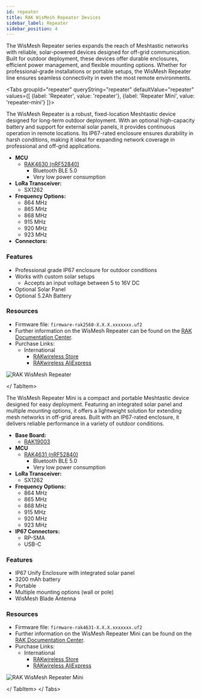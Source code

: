 ```yaml
---
id: repeater
title: RAK WisMesh Repeater Devices
sidebar_label: Repeater
sidebar_position: 4
---
```



The WisMesh Repeater series expands the reach of Meshtastic networks with reliable, solar-powered devices designed for off-grid communication. Built for outdoor deployment, these devices offer durable enclosures, efficient power management, and flexible mounting options. Whether for professional-grade installations or portable setups, the WisMesh Repeater line ensures seamless connectivity in even the most remote environments.

<Tabs
groupId="repeater"
queryString="repeater"
defaultValue="repeater"
values={[
{label: 'Repeater', value: 'repeater'},
{label: 'Repeater Mini', value: 'repeater-mini'}
]}>

<TabItem value="repeater">

The WisMesh Repeater is a robust, fixed-location Meshtastic device designed for long-term outdoor deployment. With an optional high-capacity battery and support for external solar panels, it provides continuous operation in remote locations. Its IP67-rated enclosure ensures durability in harsh conditions, making it ideal for expanding network coverage in professional and off-grid applications.

- **MCU**
  - [RAK4630 (nRF52840)](https://docs.rakwireless.com/product-categories/wisduo/rak4630-module/overview/)
    - Bluetooth BLE 5.0
    - Very low power consumption
- **LoRa Transceiver:**
  - SX1262
- **Frequency Options:**
  - 864 MHz
  - 865 MHz
  - 868 MHz
  - 915 MHz
  - 920 MHz
  - 923 MHz
- **Connectors:**

### Features

- Professional grade IP67 enclosure for outdoor conditions
- Works with custom solar setups
  - Accepts an input voltage between 5 to 16V DC
- Optional Solar Panel
- Optional 5.2Ah Battery

### Resources

- Firmware file: `firmware-rak2560-X.X.X.xxxxxxx.uf2`
- Further information on the WisMesh Repeater can be found on the [RAK Documentation Center](https://docs.rakwireless.com/product-categories/meshtastic/wismesh-repeater/).
- Purchase Links:
  - International
    - [RAKwireless Store](https://store.rakwireless.com/products/wismesh-meshtastic-solar-repeater?utm_source=website_partner&utm_medium=referral&utm_campaign=meshtastic_rak_collab)
    - [RAKwireless AliExpress](https://www.aliexpress.com/item/3256808393658502.html?utm_source=website_partner&utm_medium=referral&utm_campaign=meshtastic_rak_collab)

![RAK WisMesh Repeater](/img/hardware/rak/wismesh-repeater.webp)

</ TabItem>

<TabItem value="repeater-mini">

The WisMesh Repeater Mini is a compact and portable Meshtastic device designed for easy deployment. Featuring an integrated solar panel and multiple mounting options, it offers a lightweight solution for extending mesh networks in off-grid areas. Built with an IP67-rated enclosure, it delivers reliable performance in a variety of outdoor conditions.

- **Base Board:**
  - [RAK19003](/docs/hardware/devices/rak-wireless/wisblock/base-board/?rakbase=RAK19003)
- **MCU**
  - [RAK4631 (nRF52840)](/docs/hardware/devices/rak-wireless/wisblock/core-module?rakcore=RAK4631)
    - Bluetooth BLE 5.0
    - Very low power consumption
- **LoRa Transceiver:**
  - SX1262
- **Frequency Options:**
  - 864 MHz
  - 865 MHz
  - 868 MHz
  - 915 MHz
  - 920 MHz
  - 923 MHz
- **IP67 Connectors:**
  - RP-SMA
  - USB-C

### Features

- IP67 Unify Enclosure with integrated solar panel
- 3200 mAh battery
- Portable
- Multiple mounting options (wall or pole)
- WisMesh Blade Antenna

### Resources

- Firmware file: `firmware-rak4631-X.X.X.xxxxxxx.uf2`
- Further information on the WisMesh Repeater Mini can be found on the [RAK Documentation Center](https://docs.rakwireless.com/product-categories/meshtastic/wismesh-repeater-mini/).
- Purchase Links:
  - International
    - [RAKwireless Store](https://store.rakwireless.com/products/wishmesh-meshtastic-solar-repeater-mini?utm_source=website_partner&utm_medium=referral&utm_campaign=meshtastic_rak_collab)
    - [RAKwireless AliExpress](https://www.aliexpress.com/item/2251832722300348.html?utm_source=website_partner&utm_medium=referral&utm_campaign=meshtastic_rak_collab)

![RAK WisMesh Repeater Mini](/img/hardware/rak/wismesh-repeater-mini.webp)

</ TabItem>
</ Tabs>
